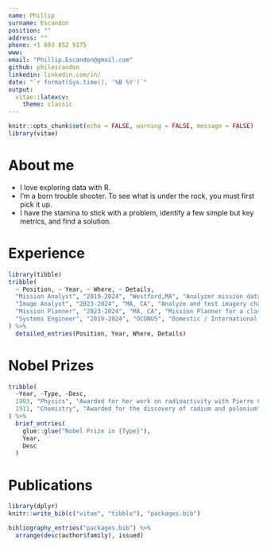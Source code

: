 ```yaml
---
name: Phillip
surname: Escandon
position: ""
address: ""
phone: +1 603 852 9175
www: 
email: "Phillip.Escandon@gmail.com"
github: philescandon
linkedin: linkedin.com/in/
date: "`r format(Sys.time(), '%B %Y')`"
output: 
  vitae::latexcv:
    theme: classic
---
```


```r
knitr::opts_chunk$set(echo = FALSE, warning = FALSE, message = FALSE)
library(vitae)
```

# About me

-   I love exploring data with R.
-   I'm a born trouble shooter. To see what is under the rock, you must first pick it up.
-   I have the stamina to stick with a problem, identify a few simple but key metrics, and find a solution.

# Experience

```r
library(tibble)
tribble(
  ~ Position, ~ Year, ~ Where, ~ Details,
  "Mission Analyst", "2019-2024", "Westford,MA", "Analyzer mission data for a classified domestic program",
  "Image Analyst", "2023-2024", "MA, CA", "Analyze and test imagery chain for our international customers",
  "Mission Planner", "2023-2024", "MA, CA", "Mission Planner for a classfied program",
  "Systems Engineer", "2019-2024", "OCONUS", "Domestic / International travel in support of flight tests and in-country checkout "
) %>% 
  detailed_entries(Position, Year, Where, Details)
```

# Nobel Prizes

```r
tribble(
  ~Year, ~Type, ~Desc,
  1903, "Physics", "Awarded for her work on radioactivity with Pierre Curie and Henri Becquerel",
  1911, "Chemistry", "Awarded for the discovery of radium and polonium"
) %>% 
  brief_entries(
    glue::glue("Nobel Prize in {Type}"),
    Year, 
    Desc
  )
```

# Publications

```r
library(dplyr)
knitr::write_bib(c("vitae", "tibble"), "packages.bib")

bibliography_entries("packages.bib") %>%
  arrange(desc(author$family), issued)
```
